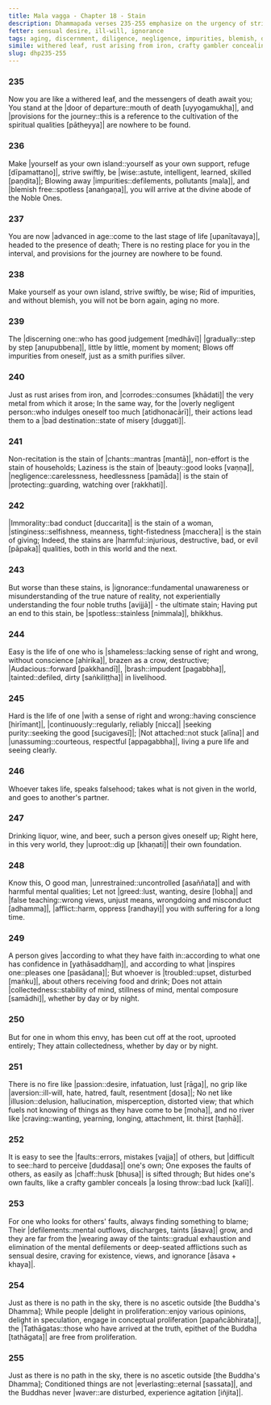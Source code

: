 ```yaml
---
title: Mala vagga - Chapter 18 - Stain
description: Dhammapada verses 235-255 emphasize on the urgency of striving swiftly, not being negligent, discerning gradually, stains of various qualities. A contrast is drawn on the lives of one who is shameless and one with a sense of right and wrong, on finding the faults of others and one's own, and on the path of the Tathāgatas.
fetter: sensual desire, ill-will, ignorance
tags: aging, discernment, diligence, negligence, impurities, blemish, defilements, laziness, immorality, stinginess, giving, shamelessness, sense of right and wrong, envy, passion, aversion, delusion, illusion, craving, fault, proliferation, ascetic, conditioned things, Buddha, Tathāgata, collectedness, impermanence, dhp
simile: withered leaf, rust arising from iron, crafty gambler concealing a losing throw
slug: dhp235-255
---
```


### 235

Now you are like a withered leaf,
and the messengers of death await you;
You stand at the \|door of departure::mouth of death [uyyogamukha]|,
and \|provisions for the journey::this is a reference to the cultivation of the spiritual qualities [pātheyya]| are nowhere to be found.

### 236

Make \|yourself as your own island::yourself as your own support, refuge [dīpamattano]|,
strive swiftly, be |wise::astute, intelligent, learned, skilled [paṇḍita]|;
Blowing away |impurities::defilements, pollutants [mala]|, and \|blemish free::spotless [anaṅgaṇa]|,
you will arrive at the divine abode of the Noble Ones.

### 237

You are now \|advanced in age::come to the last stage of life [upanītavaya]|,
headed to the presence of death;
There is no resting place for you in the interval,
and provisions for the journey are nowhere to be found.

### 238

Make yourself as your own island,
strive swiftly, be wise;
Rid of impurities, and without blemish,
you will not be born again, aging no more.

### 239

The \|discerning one::who has good judgement [medhāvī]| |gradually::step by step [anupubbena]|,
little by little, moment by moment;
Blows off impurities from oneself,
just as a smith purifies silver.

### 240

Just as rust arises from iron,
and |corrodes::consumes [khādati]| the very metal from which it arose;
In the same way, for the \|overly negligent person::who indulges oneself too much [atidhonacārī]|,
their actions lead them to a \|bad destination::state of misery [duggati]|.

### 241

Non-recitation is the stain of |chants::mantras [mantā]|,
non-effort is the stain of households;
Laziness is the stain of |beauty::good looks [vaṇṇa]|,
|negligence::carelessness, heedlessness [pamāda]| is the stain of |protecting::guarding, watching over [rakkhati]|.

### 242

|Immorality::bad conduct [duccarita]| is the stain of a woman,
|stinginess::selfishness, meanness, tight-fistedness [macchera]| is the stain of giving;
Indeed, the stains are |harmful::injurious, destructive, bad, or evil [pāpaka]| qualities,
both in this world and the next.

### 243

But worse than these stains,
is |ignorance::fundamental unawareness or misunderstanding of the true nature of reality, not experientially understanding the four noble truths [avijjā]| - the ultimate stain;
Having put an end to this stain,
be |spotless::stainless [nimmala]|, bhikkhus.

### 244

Easy is the life of one who is |shameless::lacking sense of right and wrong, without conscience [ahirika]|,
brazen as a crow, destructive;
|Audacious::forward [pakkhandī]|, |brash::impudent [pagabbha]|,
|tainted::defiled, dirty [saṅkiliṭṭha]| in livelihood.

### 245

Hard is the life of one \|with a sense of right and wrong::having conscience [hirīmant]|,
|continuously::regularly, reliably [nicca]| \|seeking purity::seeking the good [sucigavesī]|;
\|Not attached::not stuck [alīna]| and |unassuming::courteous, respectful [appagabbha]|,
living a pure life and seeing clearly.

### 246

Whoever takes life,
speaks falsehood;
takes what is not given in the world,
and goes to another's partner.

### 247

Drinking liquor, wine, and beer,
such a person gives oneself up;
Right here, in this very world,
they |uproot::dig up [khaṇati]| their own foundation.

### 248

Know this, O good man,
|unrestrained::uncontrolled [asaññata]| and with harmful mental qualities;
Let not |greed::lust, wanting, desire [lobha]| and \|false teaching::wrong views, unjust means, wrongdoing and misconduct [adhamma]|,
|afflict::harm, oppress [randhayi]| you with suffering for a long time.

### 249

A person gives \|according to what they have faith in::according to what one has confidence in [yathāsaddhaṃ]|,
and according to what \|inspires one::pleases one [pasādana]|;
But whoever is |troubled::upset, disturbed [maṅku]|,
about others receiving food and drink;
Does not attain |collectedness::stability of mind, stillness of mind, mental composure [samādhi]|,
whether by day or by night.

### 250

But for one in whom this envy,
has been cut off at the root, uprooted entirely;
They attain collectedness,
whether by day or by night.

### 251

There is no fire like |passion::desire, infatuation, lust [rāga]|,
no grip like |aversion::ill-will, hate, hatred, fault, resentment [dosa]|;
No net like |illusion::delusion, hallucination, misperception, distorted view; that which fuels not knowing of things as they have come to be [moha]|,
and no river like |craving::wanting, yearning, longing, attachment, lit. thirst [taṇhā]|.

### 252

It is easy to see the |faults::errors, mistakes [vajja]| of others,
but \|difficult to see::hard to perceive [duddasa]| one's own;
One exposes the faults of others,
as easily as |chaff::husk [bhusa]| is sifted through;
But hides one's own faults,
like a crafty gambler conceals \|a losing throw::bad luck [kalī]|.

### 253

For one who looks for others' faults,
always finding something to blame;
Their |defilements::mental outflows, discharges, taints [āsava]| grow,
and they are far from the \|wearing away of the taints::gradual exhaustion and elimination of the mental defilements or deep-seated afflictions such as sensual desire, craving for existence, views, and ignorance [āsava + khaya]|.

### 254

Just as there is no path in the sky,
there is no ascetic outside [the Buddha's Dhamma];
While people \|delight in proliferation::enjoy various opinions, delight in speculation, engage in conceptual proliferation [papañcābhirata]|,
the |Tathāgatas::those who have arrived at the truth, epithet of the Buddha [tathāgata]| are free from proliferation.

### 255

Just as there is no path in the sky,
there is no ascetic outside [the Buddha's Dhamma];
Conditioned things are not |everlasting::eternal [sassata]|,
and the Buddhas never |waver::are disturbed, experience agitation [iñjita]|.